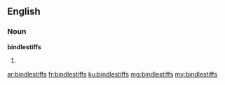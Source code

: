 ==English==

===Noun===
'''bindlestiffs'''

# {{plural of|bindlestiff}}

[[ar:bindlestiffs]]
[[fr:bindlestiffs]]
[[ku:bindlestiffs]]
[[mg:bindlestiffs]]
[[my:bindlestiffs]]
